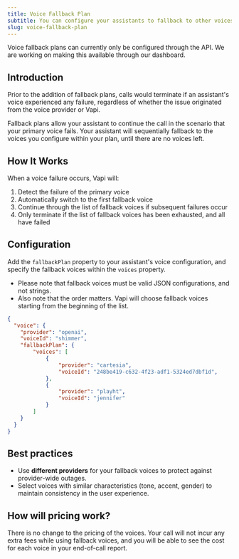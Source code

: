 ```yaml
---
title: Voice Fallback Plan
subtitle: You can configure your assistants to fallback to other voices when your primary voice fails.
slug: voice-fallback-plan
---
```


<Note>
  Voice fallback plans can currently only be configured through the API. We are working on making this available through our dashboard.
</Note>

## Introduction

Prior to the addition of fallback plans, calls would terminate if an assistant's voice experienced any failure, regardless of whether the issue originated from the voice provider or Vapi.

Fallback plans allow your assistant to continue the call in the scenario that your primary voice fails. Your assistant will sequentially fallback to the voices you configure within your plan, until there are no voices left. 

## How It Works

When a voice failure occurs, Vapi will:
1. Detect the failure of the primary voice
2. Automatically switch to the first fallback voice
3. Continue through the list of fallback voices if subsequent failures occur
4. Only terminate if the list of fallback voices has been exhausted, and all have failed

## Configuration

Add the `fallbackPlan` property to your assistant's voice configuration, and specify the fallback voices within the `voices` property.
- Please note that fallback voices must be valid JSON configurations, and not strings.
- Also note that the order matters. Vapi will choose fallback voices starting from the beginning of the list.

```json
{
  "voice": {
    "provider": "openai",
    "voiceId": "shimmer",
    "fallbackPlan": {
        "voices": [
            {
                "provider": "cartesia",
                "voiceId": "248be419-c632-4f23-adf1-5324ed7dbf1d",
            },
            {
                "provider": "playht",
                "voiceId": "jennifer"
            }
        ]
    }
  }
}
```

## Best practices

- Use <b>different providers</b> for your fallback voices to protect against provider-wide outages.
- Select voices with similar characteristics (tone, accent, gender) to maintain consistency in the user experience.

## How will pricing work?

There is no change to the pricing of the voices. Your call will not incur any extra fees while using fallback voices, and you will be able to see the cost for each voice in your end-of-call report.